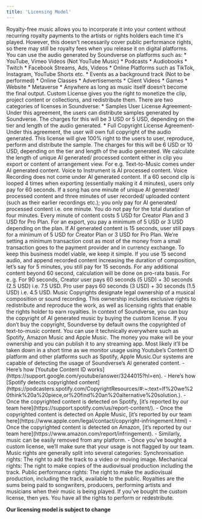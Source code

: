 ```yaml
---
title: 'Licensing Model'
---
```

<Accordion title="What is Royalty Free?">
Royalty-free music allows you to incorporate it into your content without recurring royalty payments to the artists or rights holders each time it's played. However, this doesn't necessarily cover public performance rights, so there may still be royalty fees when you release it on digital platforms.
</Accordion>
<Accordion title="Where can I use Soundverse’s Royalty Free Music?">
You can use the audio generated by Soundverse on platforms such as:
* YouTube, Vimeo Videos (Not YouTube Music)
* Podcasts
* Audiobooks
* Twitch
* Facebook Streams, Ads, Videos
* Online Platforms such as TikTok, Instagram, YouTube Shorts etc.
* Events as a background track (Not to be performed)
* Online Classes
* Advertisements
* Client Videos
* Games
* Website
* Metaverse
* Anywhere as long as music itself doesn’t become the final output. 
</Accordion>
<Accordion title="What is Custom License?">
Custom License gives you the right to monetize the clip, project content or collections, and redistribute them.
There are two categories of licenses in Soundverse:
* Samples User License Agreement- Under this agreement, the users can distribute samples generated by Soundverse. The charges for this will be 3 USD or 5 USD, depending on the tier and length of the audio generated.
* Full Copyright License Agreement- Under this agreement, the user will own full copyright of the audio generated. This license will give 100% right to the users to user, reproduce, perform and distribute the sample. The charges for this will be 6 USD or 10 USD, depending on the tier and length of the audio generated.
</Accordion>
<Accordion title="How does Custom Licensing work?">
We calculate the length of unique AI generated/ processed content either in clip you export or content of arrangement view.
For e.g. Text-to-Music comes under AI generated content. Voice to Instrument is AI processed content. Voice Recording does not come under AI generated content.
If a 60 second clip is looped 4 times when exporting (essentially making it 4 minutes), users only pay for 60 seconds.
If a song has one minute of unique AI generated/ processed content and three minutes of user recorded/ uploaded content (such as their earlier recordings etc.); you only pay for AI generated/ processed content i.e. one minute. You do not pay for the total duration of four minutes.
Every minute of content costs 5 USD for Creator Plan and 3 USD for Pro Plan. For an export, you pay a minimum of 5 USD or 3 USD depending on the plan. If AI generated content is 15 seconds, user still pays for a minimum of 5 USD for Creator Plan or 3 USD for Pro Plan. 
We’re setting a minimum transaction cost as most of the money from a small transaction goes to the payment provider and in currency exchange. To keep this business model viable, we keep it simple.
If you use 15 second audio, and append recorded content increasing the duration of composition, let’s say for 5 minutes, you still pay for 15 seconds.
For any additional content beyond 60 second, calculation will be done on pro-rata basis. For e..g. For 90 seconds, Creator user pays 60 seconds (5 USD) + 30 seconds (2.5 USD) i.e. 7.5 USD. Pro user pays 60 seconds (3 USD) + 30 seconds (1.5 USD) i.e. 4.5 USD. 
</Accordion>
<Accordion title="What are Music Copyrights?">
Music Copyrights designate legal ownership of a musical composition or sound recording. This ownership includes exclusive rights to redistribute and reproduce the work, as well as licensing rights that enable the rights holder to earn royalties.
In context of Soundverse, you can buy the copyright of AI generated music by buying the custom license. If you don’t buy the copyright, Soundverse by default owns the copyrighted of text-to-music content.
</Accordion>
<Accordion title="Where can I use Soundverse’s Custom Licensed Music?">
You can use it technically everywhere such as Spotify, Amazon Music and Apple Music. The money you make will be your ownership and you can publish it to any streaming app.
</Accordion>
<Accordion title="What if I don’t buy Custom License and use the music commercially?">
Most likely it’ll be taken down in a short time as we monitor usage using Youtube’s Content ID platform and other platforms such as Spotify, Apple Music.Our systems are capable of detecting the usage of Soundverse’s AI generated content. 
</Accordion>
<Accordion title="How does the removal of copyrighted content work?">
- Here’s how [Youtube Content ID works](https://support.google.com/youtube/answer/3244015?hl=en).
- Here’s how [Spotify detects copyrighted content](https://podcasters.spotify.com/CopyrightResources/#:~:text=If%20we%20think%20a%20piece,or%20find%20an%20alternative%20solution.).
- Once the copyrighted content is detected on Spotify, [it’s reported by our team here](https://support.spotify.com/us/report-content/).
- Once the copyrighted content is detected on Apple Music, [it’s reported by our team here](https://www.apple.com/legal/contact/copyright-infringement.html)
- Once the copyrighted content is detected on Amazon, [it’s reported by our team here](https://www.amazon.com/report/infringement).
- Similarly, music can be easily removed from any platform. 
- Once you’ve bought a custom license, we’ll make sure that your usage is not flagged by our team.
</Accordion>
<Accordion title="What do the different music rights mean?">
Music rights are generally split into several categories:
Synchronisation rights: The right to add the track to a video or moving image.
Mechanical rights: The right to make copies of the audiovisual production including the track.
Public performance rights: The right to make the audiovisual production, including the track, available to the public. 
</Accordion>
<Accordion title="What are royalties?">
Royalties are the sums being paid to songwriters, producers, performing artists and musicians when their music is being played.
</Accordion>
<Accordion title="Can I perform Soundverse’s Text-to-Music output Live?">
If you’ve bought the custom license, then yes. You have all the rights to perform or redestribute.
</Accordion>


**Our licensing model is subject to change**





